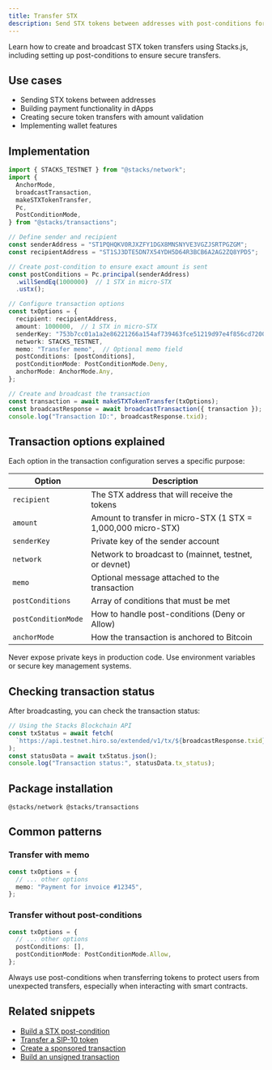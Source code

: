 ```yaml
---
title: Transfer STX
description: Send STX tokens between addresses with post-conditions for secure transfers
---
```




Learn how to create and broadcast STX token transfers using Stacks.js, including setting up post-conditions to ensure secure transfers.

## Use cases

- Sending STX tokens between addresses
- Building payment functionality in dApps
- Creating secure token transfers with amount validation
- Implementing wallet features

## Implementation

```typescript
import { STACKS_TESTNET } from "@stacks/network";
import {
  AnchorMode,
  broadcastTransaction,
  makeSTXTokenTransfer,
  Pc,
  PostConditionMode,
} from "@stacks/transactions";

// Define sender and recipient
const senderAddress = "ST1PQHQKV0RJXZFY1DGX8MNSNYVE3VGZJSRTPGZGM";
const recipientAddress = "ST1SJ3DTE5DN7X54YDH5D64R3BCB6A2AG2ZQ8YPD5";

// Create post-condition to ensure exact amount is sent
const postConditions = Pc.principal(senderAddress)
  .willSendEq(1000000)  // 1 STX in micro-STX
  .ustx();

// Configure transaction options
const txOptions = {
  recipient: recipientAddress,
  amount: 1000000,  // 1 STX in micro-STX
  senderKey: "753b7cc01a1a2e86221266a154af739463fce51219d97e4f856cd7200c3bd2a601",
  network: STACKS_TESTNET,
  memo: "Transfer memo",  // Optional memo field
  postConditions: [postConditions],
  postConditionMode: PostConditionMode.Deny,
  anchorMode: AnchorMode.Any,
};

// Create and broadcast the transaction
const transaction = await makeSTXTokenTransfer(txOptions);
const broadcastResponse = await broadcastTransaction({ transaction });
console.log("Transaction ID:", broadcastResponse.txid);
```

## Transaction options explained

Each option in the transaction configuration serves a specific purpose:

| Option | Description |
|--------|-------------|
| `recipient` | The STX address that will receive the tokens |
| `amount` | Amount to transfer in micro-STX (1 STX = 1,000,000 micro-STX) |
| `senderKey` | Private key of the sender account |
| `network` | Network to broadcast to (mainnet, testnet, or devnet) |
| `memo` | Optional message attached to the transaction |
| `postConditions` | Array of conditions that must be met |
| `postConditionMode` | How to handle post-conditions (Deny or Allow) |
| `anchorMode` | How the transaction is anchored to Bitcoin |

<Callout title="Security tip" type="warn">
Never expose private keys in production code. Use environment variables or secure key management systems.
</Callout>

## Checking transaction status

After broadcasting, you can check the transaction status:

```typescript
// Using the Stacks Blockchain API
const txStatus = await fetch(
  `https://api.testnet.hiro.so/extended/v1/tx/${broadcastResponse.txid}`
);
const statusData = await txStatus.json();
console.log("Transaction status:", statusData.tx_status);
```

## Package installation

```package-install
@stacks/network @stacks/transactions
```

## Common patterns

### Transfer with memo

```typescript
const txOptions = {
  // ... other options
  memo: "Payment for invoice #12345",
};
```

### Transfer without post-conditions

```typescript
const txOptions = {
  // ... other options
  postConditions: [],
  postConditionMode: PostConditionMode.Allow,
};
```

<Callout title="Best practice" type="tip">
Always use post-conditions when transferring tokens to protect users from unexpected transfers, especially when interacting with smart contracts.
</Callout>

## Related snippets

- [Build a STX post-condition](/resources/snippets/build-a-stx-pc)
- [Transfer a SIP-10 token](/resources/snippets/transfer-a-sip10-token)
- [Create a sponsored transaction](/resources/snippets/create-a-sponsored-tx)
- [Build an unsigned transaction](/resources/snippets/build-an-unsigned-tx)